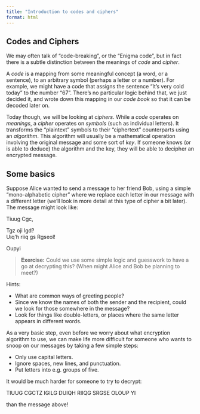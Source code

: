 ```yaml
---
title: "Introduction to codes and ciphers"
format: html
---
```


## Codes and Ciphers

We may often talk of "code-breaking", or the "Enigma code", but in fact there is a subtle distinction between the meanings of *code* and *cipher*.

A *code* is a mapping from some meaningful concept (a word, or a sentence), to an arbitrary symbol (perhaps a letter or a number).   For example, we might have a code that assigns the sentence "It's very cold today" to the number "67".  There's no particular logic behind that, we just decided it, and wrote down this mapping in our *code book* so that it can be decoded later on.

Today though, we will be looking at *ciphers*.
While a *code* operates on *meanings*, a *cipher* operates on *symbols* (such as individual letters).  It transforms the "plaintext" symbols to their "ciphertext" counterparts using an *algorithm*.   This algorithm will usually be a mathematical operation involving the original message and some sort of *key*.   If someone knows (or is able to deduce) the algorithm and the key, they will be able to decipher an encrypted message.


## Some basics

Suppose Alice wanted to send a message to her friend Bob, using a simple "mono-alphabetic cipher" where we replace each letter in our message with a different letter (we'll look in more detail at this type of cipher a bit later).   The message might look like:

<p class="handwriting">Tiuug Cgc,</p>

<p class="handwriting">Tgz oji lgd?<br />Uiq'h riiq gs Rgseol!</p>

<p class="handwriting">Oupyi</p>

> **Exercise:**  Could we use some simple logic and guesswork to have a go at decrypting this?  (When might Alice and Bob be planning to meet?)

Hints:

 -  What are common ways of greeting people?
 -  Since we know the names of both the sender and the recipient, could we look for those somewhere in the message?
 -  Look for things like double-letters, or places where the same letter appears in different words.


As a very basic step, even before we worry about what encryption algorithm to use, we can make life more difficult for someone who wants to snoop on our messages by taking a few simple steps:

 -  Only use capital letters.
 -  Ignore spaces, new lines, and punctuation.
 -  Put letters into e.g. groups of five.

It would be much harder for someone to try to decrypt:

TIUUG CGCTZ IGILG DUIQH RIIQG SRGSE OLOUP YI

than the message above!
